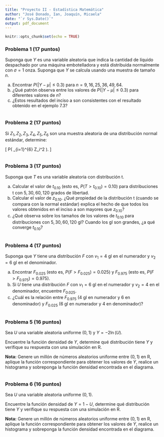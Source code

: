 ```yaml
---
title: "Proyecto II - Estadística Matemática"
author: "José Donado, Ian, Joaquín, Micaela"
date: "`r Sys.Date()`"
output: pdf_document
---
```


```r
knitr::opts_chunk$set(echo = TRUE)
```

### Problema 1 (17 puntos)
Suponga que $Y$ es una variable aleatoria que indica la cantidad de líquido despachado por una máquina embotelladora y está distribuida normalmente con $\sigma = 1$ onza. Suponga que $Y$ se calcula usando una muestra de tamaño $n$.

a) Encontrar $P(|Y - \mu| \leq 0.3)$ para $n=9, 16, 25, 36, 49, 64$.  
b) ¿Qué patrón observa entre los valores de $P(|Y - \mu| \leq 0.3)$ para diferentes valores de $n$?  
c) ¿Estos resultados del inciso a son consistentes con el resultado obtenido en el ejemplo 7.3?  

```r

```


### Problema 2 (17 puntos)
Si $Z_1, Z_2, Z_3, Z_4, Z_5, Z_6$ son una muestra aleatoria de una distribución normal estándar, determine:

\[
P\left( \sum_{i=1}^{6} Z_i^2 \leq 6 \right).
\]

```r

```


### Problema 3 (17 puntos)
Suponga que $T$ es una variable aleatoria con distribución t.  

a) Calcular el valor de $t_{0.10}$ (esto es, $P(T > t_{0.10})=0.10$) para distribuciones t con $5, 30, 60, 120$ grados de libertad.  
b) Calcular el valor de $z_{0.10}$. ¿Qué propiedad de la distribución t (cuando se compara con la normal estándar) explica el hecho de que todos los valores obtenidos en el inciso a son mayores que $z_{0.10}$?  
c) ¿Qué observa sobre los tamaños de los valores de $t_{0.10}$ para distribuciones con $5, 30, 60, 120$ gl? Cuando los gl son grandes, ¿a qué converge $t_{0.10}$?  


```r

```


### Problema 4 (17 puntos)
Suponga que $Y$ tiene una distribución $F$ con $v_1=4$ gl en el numerador y $v_2=6$ gl en el denominador.  

a) Encontrar $F_{0.025}$ (esto es, $P(F > F_{0.025})=0.025$) y $F_{0.975}$ (esto es, $P(F > F_{0.975})=0.975$).  
b) Si $U$ tiene una distribución $F$ con $v_1=6$ gl en el numerador y $v_2=4$ en el denominador, encuentre $F_{0.025}$.  
c) ¿Cuál es la relación entre $F_{0.975}$ (4 gl en numerador y 6 en denominador) y $F_{0.025}$ (6 gl en numerador y 4 en denominador)?  

```r

```


### Problema 5 (16 puntos)
Sea $U$ una variable aleatoria uniforme $(0,1)$ y $Y = -2\ln(U)$.  

Encuentre la función densidad de $Y$, determine qué distribución tiene $Y$ y verifique su respuesta con una simulación en R.  

**Nota:** Genere un millón de números aleatorios uniforme entre $(0,1)$ en R, aplique la función correspondiente para obtener los valores de $Y$, realice un histograma y sobreponga la función densidad encontrada en el diagrama.  

```r

```


### Problema 6 (16 puntos)
Sea $U$ una variable aleatoria uniforme $(0,1)$.  

Encuentre la función densidad de $Y = 1 - U$, determine qué distribución tiene $Y$ y verifique su respuesta con una simulación en R.  

**Nota:** Genere un millón de números aleatorios uniforme entre $(0,1)$ en R, aplique la función correspondiente para obtener los valores de $Y$, realice un histograma y sobreponga la función densidad encontrada en el diagrama.  

```r

```

